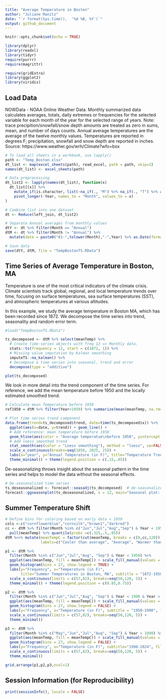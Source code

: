 ---
title: "Average Temperature in Boston"
author: "Juliane Manitz"
date: "`r format(Sys.time(),  '%d %B, %Y')`"
output: github_document
---

```{r setup, include=FALSE}
knitr::opts_chunk$set(echo = TRUE)

library(dplyr)
library(readxl)
library(tidyr)
require(purrr)
require(magrittr)

require(gridExtra)
library(ggplot2)
library(viridis)
```


## Load Data

NOWData - NOAA Online Weather Data. Monthly summarized data calculates averages, totals, daily extremes or frequencies for the selected variable for each month of the year for the selected range of years. Note: trace precipition/snowfall/snow depth amounts are treated as zero in sums, mean, and number of days counts. Annual average temperatures are the average of the twelve monthly values. Temperatures are reported in degrees F; precipitation, snowfall and snow depth are reported in inches. Source: https://www.weather.gov/wrh/Climate?wfo=box

```{r}
# To load all sheets in a workbook, use lapply()
path <- "Temp_Boston.xlsx"
dt_list <- map(excel_sheets(path), read_excel, path = path, skip=2)
names(dt_list) <- excel_sheets(path)

# Data preprocessing
dt_list2 <- lapply(names(dt_list), function(x)
  dt_list[[x]] %>%  
    mutate_if(is.character, list(~na_if(., "M") %>% na_if(., "T") %>% as.numeric)) %>%
    pivot_longer(-Year, names_to = "Month", values_to = x)
)

# Combine list into one dataset
dt <- Reduce(left_join, dt_list2)

# Separate Annual averages from monthly values
dtY <- dt %>% filter(Month == "Annual")
dtM <- dt %>% filter(Month != "Annual") %>% 
  mutate(date = paste0("01-",tolower(Month),"-",Year) %>% as.Date(format = "%d-%b-%Y"))

# Save data 
save(dtY, dtM, file = "TempBostonTS.RData")
```

## Time Series of Average Temperature in Boston, MA

Temperature is one of the most critical indicators of the climate crisis. Climate scientists track global, regional, and local temperature trends over time, focusing on surface temperatures, sea surface temperatures (SST), and atmospheric temperatures at various altitudes.

In this example, we study the average temperature in Boston MA, which has been recorded since 1872. We decompose the time series into trend, seasonality and random error term. 

```{r}
#load("TempBostonTS.RData")

ts_decomposed <- dtM %>% select(meanTemp) %>% 
  # Create time-series objects with freq 12 => Monthly data.
  stats::ts(frequency = 12, start = c(1872, 1)) %>% 
  # Missing value imputation by Kalman smoothing
  imputeTS::na_kalman() %>% 
  # Decompose a time series into seasonal, trend and error
  decompose(type = "additive")

plot(ts_decomposed)
```

We look in more detail into the trend component of the time series. For reference, we add the mean temperature before 1950 and the locally estimated smoothed trend. 

```{r}
# Calculate mean Temperature before 1950
ref1950 = dtM %>% filter(Year<1950) %>% summarize(mean(meanTemp, na.rm=TRUE)) %>% pull()

# Plot time series trend component 
data.frame(trend=ts_decomposed$trend, date=time(ts_decomposed$x)) %>% 
  ggplot(aes(x=date, y=trend)) + geom_line() + 
  # Add reference: mean temperature before 1950
  geom_hline(aes(color = "Average temperatue\nbefore 1950", yintercept = ref1950), size = 1) + 
  # Add loess smoothed trend
  stat_smooth(aes(color = "Loess smoothing"), method = "loess", se=FALSE) +
  scale_x_continuous(breaks=seq(1850, 2025, 25)) + 
  labs(x="year", y="Annual Temperature (in F)", title="Temperature Trend in Boston, MA", color="") +
  theme_minimal() + theme(legend.position = c(.15,.85))
```

De-seasonalizing throws insight about the seasonal pattern in the time series and helps to model the data without the seasonal effects.

```{r}
# De-seasonalized time series
ts_deseasonalized <- forecast::seasadj(ts_decomposed)  # de-seasonalize
forecast::ggseasonplot(ts_deseasonalized, s = 12, main="Seasonal plot: Boston Temperature",  continuous=TRUE, year.labels=TRUE) + theme_minimal()
```


## Summer Temperature Shift 

```{r}
# Define bins for coloring based on early data < 1950
cols <-c("cornflowerblue","cornsilk","brown1","darkred") 
cc <- dtM %>% filter(Month %in% c("Jun","Jul","Aug","Sep") & Year < 1950) %>% 
  pull(meanTemp) %>% quantile(probs =c(.325,.5,.95))
dtM %<>% mutate(meanTempC = factor(cut(meanTemp, breaks = c(0,cc,120)), 
                labels=c("Cooler than average", "Average", "Warmer than average", "Extremely hot")))
```

```{r, fig.height=10, fig.width=6, warning=FALSE}
p1 <- dtM %>% 
  filter(Month %in% c("Jun","Jul","Aug", "Sep") & Year < 1950) %>% 
  ggplot(aes(meanTemp, fill = meanTempC)) + scale_fill_manual(values = cols) + 
  geom_histogram(bins = 27, show.legend = TRUE) +
  labs(y="Frequency", x="Temperature (in F)", 
       title="Summer Temperatures in Boston, MA", subtitle = "1872-1950", fill="") +
  scale_x_continuous(limits = c(57,82), breaks=seq(50,120, 5)) + 
  theme_minimal() + theme(legend.position = c(0.85,0.75))

p2 <- dtM %>% 
  filter(Month %in% c("Jun","Jul","Aug", "Sep") & Year < 1990 & Year > 1950) %>% 
  ggplot(aes(meanTemp, fill = meanTempC)) + scale_fill_manual(values = cols) + 
  geom_histogram(bins = 27, show.legend = FALSE) +
  labs(y="Frequency", x="Temperature (in F)", subtitle = "1950-1990", fill="") +
  scale_x_continuous(limits = c(57,82), breaks=seq(50,120, 5)) + 
  theme_minimal() 

p3 <- dtM %>% 
  filter(Month %in% c("May","Jun","Jul","Aug", "Sep") & Year > 1990) %>% 
  ggplot(aes(meanTemp, fill = meanTempC)) + scale_fill_manual(values = cols) + 
  geom_histogram(bins = 27, show.legend = FALSE) +
  labs(y="Frequency", x="Temperature (in F)", subtitle="1990-2024", fill="") +
  scale_x_continuous(limits = c(57,82), breaks=seq(50,120, 5)) + 
  theme_minimal() 

grid.arrange(p1,p2,p3,ncol=1)
```

## Session Information (for Reproducibility)

```{r}
print(sessionInfo(), locale = FALSE)
```